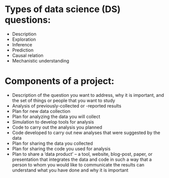 
# Types of data science (DS) questions:

- Description
- Exploration
- Inference
- Prediction
- Causal relation
- Mechanistic understanding


# Components of a project:

- Description of the question you want to address, why it is important, and the set of things or people that you want to study
- Analysis of previously-collected or -reported results
- Plan for new data collection
- Plan for analyzing the data you will collect
- Simulation to develop tools for analysis
- Code to carry out the analysis you planned
- Code developed to carry out new analyses that were suggested by the data
- Plan for sharing the data you collected
- Plan for sharing the code you used for analysis
- Plan to share a 'data product' -- a tool, website, blog-post, paper, or presentation that integrates the data and code in such a way that a person to whom you would like to communicate the results can understand what you have done and why it is important
